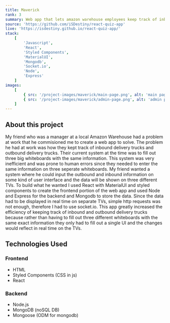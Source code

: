 ```yaml
---
title: Maverick
rank: 3
summary: Web app that lets amazon warehouse employees keep track of inbound and outbound delivery trucks
source: 'https://github.com/iSDestiny/react-quiz-app'
live: 'https://isdestiny.github.io/react-quiz-app/'
stack:
    [
        'Javascript',
        'React',
        'Styled Components',
        'MaterialUI',
        'Mongodb',
        'Socket.io',
        'Node',
        'Express'
    ]
images:
    [
        { src: '/project-images/maverick/main-page.png', alt: 'main page' },
        { src: '/project-images/maverick/admin-page.png', alt: 'admin page' }
    ]
---
```


## About this project

My friend who was a manager at a local Amazon Warehouse had a problem at work that he commisioned me to create a web app
to solve. The problem he had at work was how they kept track of inbound delivery trucks and outbound delivery trucks. Their
current system at the time was to fill out three big whiteboards with the same information. This system was very inefficient
and was prone to human errors since they needed to enter the same information on three seperate whiteboards. My friend
wanted a system where he could input the outbound and inbound information on some kind of user interface and the data
will be shown on three different TVs. To build what he wanted I used React with MaterialUI and styled components to create
the frontend portion of the web app and used Node and Express for the backend and Mongodb to store the data.
Since the data had to be displayed in real time on separate TVs, simple http requests was not enough, therefore I had to use socket.io.
This app greatly increased the efficiency of keeping track of inbound and outbound delivery trucks because rather than having to
fill out three different whiteboards with the same exact information they only had to fill out a single UI and the changes
would reflect in real time on the TVs.

## Technologies Used

### Frontend

-   HTML
-   Styled Components (CSS in js)
-   React

### Backend

-   Node.js
-   MongoDB (noSQL DB)
-   Mongoose (ODM for mongodb)
